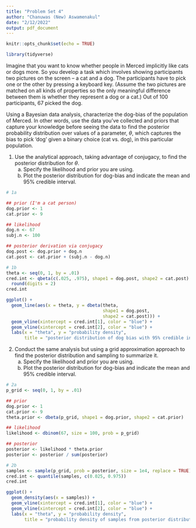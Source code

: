 ```yaml
---
title: "Problem Set 4"
author: "Chanuwas (New) Aswamenakul"
date: "2/12/2022"
output: pdf_document
---
```


```r
knitr::opts_chunk$set(echo = TRUE)

library(tidyverse)
```

Imagine that you want to know whether people in Merced implicitly like cats or dogs more. So you develop a task which involves showing participants two pictures on the screen – a cat and a dog. The participants have to pick one or the other by pressing a keyboard key. (Assume the two pictures are matched on all kinds of properties so the only meaningful difference between them is whether they represent a dog or a cat.) Out of 100 participants, 67 picked the dog. 

Using a Bayesian data analysis, characterize the dog-bias of the population of Merced. In other words, use the data you’ve collected and priors that capture your knowledge before seeing the data to find the posterior probability distribution over values of a parameter, $\theta$, which captures the bias to pick ‘dog’ given a binary choice (cat vs. dog), in this particular population.

1) Use the analytical approach, taking advantage of conjugacy, to find the posterior distribution for $\theta$.
    a) Specify the likelihood and prior you are using.
    b) Plot the posterior distribution for dog-bias and indicate the mean and 95% credible interval.

```r
# 1a

## prior (I'm a cat person)
dog.prior <- 1
cat.prior <- 9

## likelihood
dog.n <- 67
subj.n <- 100

## posterior derivation via conjugacy
dog.post <- dog.prior + dog.n
cat.post <- cat.prior + (subj.n - dog.n)

# 1b
theta <- seq(0, 1, by = .01)
cred.int <- qbeta(c(.025, .975), shape1 = dog.post, shape2 = cat.post) %>%
  round(digits = 2)
cred.int

ggplot() +
  geom_line(aes(x = theta, y = dbeta(theta,
                                     shape1 = dog.post,
                                     shape2 = cat.post))) +
  geom_vline(xintercept = cred.int[1], color = "blue") +
  geom_vline(xintercept = cred.int[2], color = "blue") +
  labs(x = "theta", y = "probability density",
       title = "posterior distribution of dog bias with 95% credible interval")
```

2) Conduct the same analysis but using a grid approximation approach to find the posterior distribution and sampling to summarize it.
    a) Specify the likelihood and prior you are using.
    b) Plot the posterior distribution for dog-bias and indicate the mean and 95% credible interval.

```r
# 2a
p_grid <- seq(0, 1, by = .01)

## prior
dog.prior <- 1
cat.prior <- 9
theta.prior <- dbeta(p_grid, shape1 = dog.prior, shape2 = cat.prior)

## likelihood
likelihood <- dbinom(67, size = 100, prob = p_grid)

## posterior
posterior <- likelihood * theta.prior
posterior <- posterior / sum(posterior)

# 2b
samples <- sample(p_grid, prob = posterior, size = 1e4, replace = TRUE)
cred.int <- quantile(samples, c(0.025, 0.975))
cred.int

ggplot() +
  geom_density(aes(x = samples)) +
  geom_vline(xintercept = cred.int[1], color = "blue") +
  geom_vline(xintercept = cred.int[2], color = "blue") +
  labs(x = "theta", y = "probability density",
       title = "probability density of samples from posterior distribution with 95% credible interval")
```

